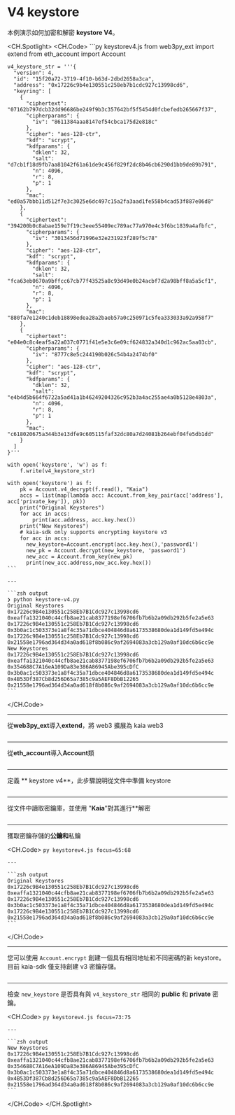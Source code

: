 # V4 keystore

本例演示如何加密和解密 **keystore V4**。

<CH.Spotlight>
  <CH.Code>
    ```py keystorev4.js
    from web3py_ext import extend
    from eth_account import Account

    v4_keystore_str = '''{
      "version": 4,
      "id": "15f20a72-3719-4f10-b63d-2dbd2658a3ca",
      "address": "0x17226c9b4e130551c258eb7b1cdc927c13998cd6",
      "keyring": [
        {
          "ciphertext": "07162b797dcb32dd96686be249f9b3c357642bf5f5454d0fcbefedb265667f37",
          "cipherparams": {
            "iv": "8611384aaa8147ef54cbca175d2e818c"
          },
          "cipher": "aes-128-ctr",
          "kdf": "scrypt",
          "kdfparams": {
            "dklen": 32,
            "salt": "d7cb1f18d9fb7aa81042f61a61de9c456f829f2dc8b46cb6290d1bb9de89b791",
            "n": 4096,
            "r": 8,
            "p": 1
          },
          "mac": "ed0a57bbb11d512f7e3c3025e6dc497c15a2fa3aad1fe558b4cad53f887e06d8"
        },
        {
          "ciphertext": "394200b0c8abae159e7f19c3eee55409ec789ac77a970e4c3f6bc1839a4afbfc",
          "cipherparams": {
            "iv": "3013456d71996e32e231923f289f5c78"
          },
          "cipher": "aes-128-ctr",
          "kdf": "scrypt",
          "kdfparams": {
            "dklen": 32,
            "salt": "fca63eb0670a9bffcc67cb77f43525a8c93d49e0b24acbf7d2a98bff8a5a5cf1",
            "n": 4096,
            "r": 8,
            "p": 1
          },
          "mac": "880fa7e1240c1deb18898edea28a2baeb57a0c250971c5fea333033a92a958f7"
        },
        {
          "ciphertext": "e04e0c8c4eaf5a22a037c0771f41e5e3c6e09cf624832a340d1c962ac5aa03cb",
          "cipherparams": {
            "iv": "8777c8e5c244190b026c54b4a2474bf0"
          },
          "cipher": "aes-128-ctr",
          "kdf": "scrypt",
          "kdfparams": {
            "dklen": 32,
            "salt": "e4b4d5b664f6722a5ad41a1b46249204326c952b3a4ac255ae4a0b5128e4803a",
            "n": 4096,
            "r": 8,
            "p": 1
          },
          "mac": "c618020675a344b3e13dfe9c605115faf32dc80a7d24081b264ebf04fe5db1dd"
        }
      ]
    }'''

    with open('keystore', 'w') as f:
        f.write(v4_keystore_str)

    with open('keystore') as f:
        pk = Account.v4_decrypt(f.read(), "Kaia")
        accs = list(map(lambda acc: Account.from_key_pair(acc['address'], acc['private_key']), pk))
        print("Original Keystores")
        for acc in accs:
            print(acc.address, acc.key.hex())
        print("New Keystores")
        # kaia-sdk only supports encrypting keystore v3
        for acc in accs:
          new_keystore=Account.encrypt(acc.key.hex(),'password1')
          new_pk = Account.decrypt(new_keystore, 'password1')
          new_acc = Account.from_key(new_pk)
          print(new_acc.address,new_acc.key.hex())
    ```

    ---

    ```zsh output
    ❯ python keystore-v4.py
    Original Keystores
    0x17226c9B4e130551c258Eb7B1Cdc927c13998cd6 0xeaffa1321040c44cfb8ae21cab8377198ef6706fb7b6b2a09db292b5fe2a5e63
    0x17226c9B4e130551c258Eb7B1Cdc927c13998cd6 0x3b0ac1c503373e1a8f4c35a71dbce404846d8a6173538680dea1d149fd5e494c
    0x17226c9B4e130551c258Eb7B1Cdc927c13998cd6 0x21558e1796ad364d34a0ad618f8b086c9af2694083a3cb129a0af10dc6b6cc9e
    New Keystores
    0x17226c9B4e130551c258Eb7B1Cdc927c13998cd6 0xeaffa1321040c44cfb8ae21cab8377198ef6706fb7b6b2a09db292b5fe2a5e63
    0x354688C7A16eA109Da83e386A86945Abe395cDfC 0x3b0ac1c503373e1a8f4c35a71dbce404846d8a6173538680dea1d149fd5e494c
    0x4B53Df387Cb8d256D65a7385c9a5AEF8DbB12265 0x21558e1796ad364d34a0ad618f8b086c9af2694083a3cb129a0af10dc6b6cc9e
    ```
  </CH.Code>

  ---

  從**web3py_ext**導入**extend**，將 web3 擴展為 kaia web3

  ```py keystorev4.js focus=1
  ```

  ---

  從**eth_account**導入**Account**類

  ```py keystorev4.js focus=2
  ```

  ---

  定義 \*\* keystore v4\*\*，此步驟說明從文件中準備 keystore

  ```py keystorev4.js focus=4:61
  ```

  ---

  從文件中讀取密鑰庫，並使用 "**Kaia**"對其進行\*\*解密

  ```py keystorev4.js focus=63:64
  ```

  ---

  獲取密鑰存儲的**公鑰和**私鑰

  <CH.Code>
    ```py keystorev4.js focus=65:68
    ```

    ---

    ```zsh output
    Original Keystores
    0x17226c9B4e130551c258Eb7B1Cdc927c13998cd6 0xeaffa1321040c44cfb8ae21cab8377198ef6706fb7b6b2a09db292b5fe2a5e63
    0x17226c9B4e130551c258Eb7B1Cdc927c13998cd6 0x3b0ac1c503373e1a8f4c35a71dbce404846d8a6173538680dea1d149fd5e494c
    0x17226c9B4e130551c258Eb7B1Cdc927c13998cd6 0x21558e1796ad364d34a0ad618f8b086c9af2694083a3cb129a0af10dc6b6cc9e
    ```
  </CH.Code>

  ---

  您可以使用 `Account.encrypt` 創建一個具有相同地址和不同密碼的新 keystore。 目前 kaia-sdk 僅支持創建 v3 密鑰存儲。

  ```py keystorev4.js focus=71:72
  ```

  ---

  檢查 `new_keystore` 是否具有與 `v4_keystore_str` 相同的 **public** 和 **private** 密鑰。

  <CH.Code>
    ```py keystorev4.js focus=73:75
    ```

    ---

    ```zsh output
    New Keystores
    0x17226c9B4e130551c258Eb7B1Cdc927c13998cd6 0xeaffa1321040c44cfb8ae21cab8377198ef6706fb7b6b2a09db292b5fe2a5e63
    0x354688C7A16eA109Da83e386A86945Abe395cDfC 0x3b0ac1c503373e1a8f4c35a71dbce404846d8a6173538680dea1d149fd5e494c
    0x4B53Df387Cb8d256D65a7385c9a5AEF8DbB12265 0x21558e1796ad364d34a0ad618f8b086c9af2694083a3cb129a0af10dc6b6cc9e
    ```
  </CH.Code>
</CH.Spotlight>
